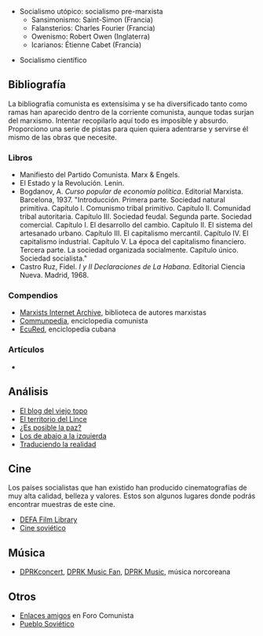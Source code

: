 {{header|1=Comunismo}}

* Socialismo utópico: socialismo pre-marxista
** Sansimonismo: Saint-Simon (Francia)
** Falansterios: Charles Fourier (Francia)
** Owenismo: Robert Owen (Inglaterra)
** Icarianos: Étienne Cabet (Francia)

* Socialismo científico

== Bibliografía ==

La bibliografía comunista es extensísima y se ha diversificado tanto como ramas han aparecido dentro de la corriente comunista, aunque todas surjan del marxismo. Intentar recopilarlo aquí todo es imposible y absurdo. Proporciono una serie de pistas para quien quiera adentrarse y servirse él mismo de las obras que necesite.

=== Libros ===

* Manifiesto del Partido Comunista. Marx & Engels.
* El Estado y la Revolución. Lenin.
* Bogdanov, A. ''Curso popular de economía política''. Editorial Marxista. Barcelona, 1937. "Introducción. Primera parte. Sociedad natural primitiva. Capítulo I. Comunismo tribal primitivo. Capítulo II. Comunidad tribal autoritaria. Capítulo III. Sociedad feudal. Segunda parte. Sociedad comercial. Capítulo I. El desarrollo del cambio. Capítulo II. El sistema del artesanado urbano. Capítulo III. El capitalismo mercantil. Capítulo IV. El capitalismo industrial. Capítulo V. La época del capitalismo financiero. Tercera parte. La sociedad organizada socialmente. Capítulo único. Sociedad socialista."
* Castro Ruz, Fidel. ''I y II Declaraciones de La Habana''. Editorial Ciencia Nueva. Madrid, 1968. 

=== Compendios ===

* [https://www.marxists.org Marxists Internet Archive], biblioteca de autores marxistas
* [https://comunpedia.wikis.cc Communpedia], enciclopedia comunista
* [http://www.ecured.cu EcuRed], enciclopedia cubana

=== Artículos ===

* {{w|1=es|2=Transición del feudalismo al capitalismo}}

== Análisis ==

* [http://blogdelviejotopo.blogspot.com El blog del viejo topo]
* [https://elterritoriodellince.blogspot.com El territorio del Lince]
* [https://miguel-esposiblelapaz.blogspot.com ¿Es posible la paz?]
* [https://losdeabajoalaizquierda.blogspot.com Los de abajo a la izquierda]
* [https://lugrogeopolitica.blogspot.com Traduciendo la realidad]

== Cine ==

Los países socialistas que han existido han producido cinematografías de muy alta calidad, belleza y valores. Estos son algunos lugares donde podrás encontrar muestras de este cine.

* [http://ecommerce.umass.edu/defa/films DEFA Film Library]
* [http://filmiki.arjlover.net/filmiki/ Cine soviético]

== Música ==

* [https://www.youtube.com/user/dprkconcert DPRKconcert], [https://www.youtube.com/channel/UCFPK06UqmJKUHWX86w2p_aQ DPRK Music Fan], [https://www.youtube.com/channel/UCLSxFv6Nq4xhqs3WmZKkTvQ DPRK Music], música norcoreana

== Otros ==

* [http://www.forocomunista.com/t4044-enlaces-amigos Enlaces amigos] en Foro Comunista
* [http://pueblosovietico.tumblr.com Pueblo Soviético]

{{footer}}
